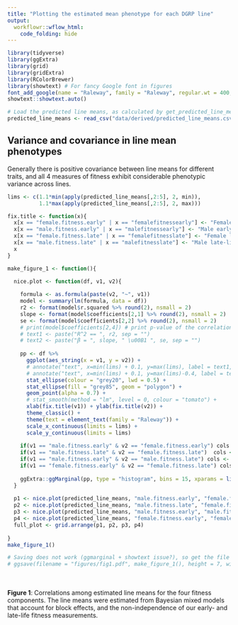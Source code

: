 ```yaml
---
title: "Plotting the estimated mean phenotype for each DGRP line"
output: 
  workflowr::wflow_html:
    code_folding: hide 
---
```


```r
library(tidyverse)
library(ggExtra)
library(grid)
library(gridExtra)
library(RColorBrewer)
library(showtext) # For fancy Google font in figures
font_add_google(name = "Raleway", family = "Raleway", regular.wt = 400, bold.wt = 700) # Install font from Google Fonts
showtext::showtext.auto()

# Load the predicted line means, as calculated by get_predicted_line_means
predicted_line_means <- read_csv("data/derived/predicted_line_means.csv")
```

## Variance and covariance in line mean phenotypes
Generally there is positive covariance between line means for different traits, and all 4 measures of fitness exhibit considerable phenotypic variance across lines.
```r
lims <- c(1.1*min(apply(predicted_line_means[,2:5], 2, min)), 
          1.1*max(apply(predicted_line_means[,2:5], 2, max)))

fix.title <- function(x){
  x[x == "female.fitness.early" | x == "femalefitnessearly"] <- "Female early-life fitness"
  x[x == "male.fitness.early" | x == "malefitnessearly"] <- "Male early-life fitness"
  x[x == "female.fitness.late" | x == "femalefitnesslate"] <- "Female late-life fitness"
  x[x == "male.fitness.late" | x == "malefitnesslate"] <- "Male late-life fitness"
  x
}

make_figure_1 <- function(){

  nice.plot <- function(df, v1, v2){
    
    formula <- as.formula(paste(v2, "~", v1))
    model <- summary(lm(formula, data = df))
    r2 <- format(model$r.squared %>% round(2), nsmall = 2)
    slope <- format(model$coefficients[2,1] %>% round(2), nsmall = 2)
    se <- format(model$coefficients[2,2] %>% round(2), nsmall = 2)
    # print(model$coefficients[2,4]) # print p-value of the correlation
    # text1 <- paste("R^2 == ", r2, sep = "")
    # text2 <- paste("β = ", slope, " \u00B1 ", se, sep = "")
    
    pp <- df %>% 
      ggplot(aes_string(x = v1, y = v2)) + 
      # annotate("text", x=min(lims) + 0.1, y=max(lims), label = text1, parse = TRUE, hjust= 0) +
      # annotate("text", x=min(lims) + 0.1, y=max(lims)-0.4, label = text2, hjust= 0) +
      stat_ellipse(colour = "grey20", lwd = 0.5) +
      stat_ellipse(fill = "grey85", geom = "polygon") +
      geom_point(alpha = 0.7) + 
      # stat_smooth(method = "lm", level = 0, colour = "tomato") + 
      xlab(fix.title(v1)) + ylab(fix.title(v2)) + 
      theme_classic() + 
      theme(text = element_text(family = "Raleway")) +
      scale_x_continuous(limits = lims) + 
      scale_y_continuous(limits = lims)
    
    if(v1 == "male.fitness.early" & v2 == "female.fitness.early") cols <- c("lightblue", "pink")
    if(v1 == "male.fitness.late" & v2 == "female.fitness.late")  cols <- c("steelblue", "deeppink2")
    if(v1 == "male.fitness.early" & v2 == "male.fitness.late") cols <- c("lightblue", "steelblue")
    if(v1 == "female.fitness.early" & v2 == "female.fitness.late") cols <- c("pink", "deeppink2")
    
    ggExtra::ggMarginal(pp, type = "histogram", bins = 15, xparams = list(fill = cols[1]), yparams = list(fill = cols[2]))
  }
  
  p1 <- nice.plot(predicted_line_means, "male.fitness.early", "female.fitness.early")
  p2 <- nice.plot(predicted_line_means, "male.fitness.late", "female.fitness.late")
  p3 <- nice.plot(predicted_line_means, "male.fitness.early", "male.fitness.late")
  p4 <- nice.plot(predicted_line_means, "female.fitness.early", "female.fitness.late")
  full_plot <- grid.arrange(p1, p2, p3, p4)
  
}
make_figure_1()

# Saving does not work (ggmarginal + showtext issue?), so get the file by saving from the HTML output
# ggsave(filename = "figures/fig1.pdf", make_figure_1(), height = 7, width = 7)
```
<br></br>
**Figure 1**: Correlations among estimated line means for the four fitness components. The line means were estimated from Bayesian mixed models that account for block effects, and the non-independence of our early- and late-life fitness measurements.


<!-- ## Interaction plot showing trait covariance across lines -->
<!-- All possible types of lines were observed: some lines are uniformly bad, or uniformly good, or good in one sex or age class but bad in the other. -->
<!-- ```{r fig.showtext=TRUE, fig.height = 6, fig.width = 6, warning = FALSE} -->
<!-- make_bonus_figure <- function(){ -->

<!--   interaction.plot <- function(predicted_line_means, x1, x2, title, sex.or.age){ -->
<!--     if(sex.or.age == "sex"){ -->
<!--       x.labs <-  c("Female", "Male")  -->
<!--       cols <- c("steelblue", "darkgrey", "deeppink2") -->
<!--     } else { -->
<!--       x.labs <- c("Early life", "Late life") -->
<!--       cols <- c("green", "darkgrey", "purple") -->
<!--     } -->

<!--     df <- predicted_line_means %>% select(!!x1, !!x2)  -->
<!--     df$rank.x1 <- rank(df[,1]) / max(abs(rank(df[,1]))) -->
<!--     df$rank.x2 <- rank(df[,2]) / max(abs(rank(df[,2]))) -->
<!--     df %>% mutate(slope = rank.x1 - rank.x2, -->
<!--                   line = 1:length(rank.x1)) %>% -->
<!--       gather(key = sex_or_age, value = fitness, rank.x1, rank.x2) %>%  -->
<!--       mutate(fitness = fitness / max(fitness), -->
<!--              title = title) %>%   -->
<!--       ggplot(aes(x = sex_or_age, y = fitness, group = line, colour = slope)) +  -->
<!--       geom_line(size = 0.4, alpha = 0.7) +  -->
<!--       scale_color_gradient2(low = cols[1], mid = cols[2], high = cols[3]) +  -->
<!--       scale_x_discrete(expand = c(0.1,0.1), labels = x.labs) +  -->
<!--       theme_classic(15) +  -->
<!--       theme(strip.background = element_blank(), -->
<!--             text = element_text(family = "Raleway")) + -->
<!--       xlab(NULL) + ylab(NULL) +  -->
<!--       facet_wrap(~title) +  -->
<!--       theme(legend.position = "none") -->
<!--   } -->

<!--   full_plot <- grid.arrange( -->
<!--     interaction.plot(predicted_line_means, "female.fitness.early", "male.fitness.early", "Early-life fitness", "sex"), -->
<!--     interaction.plot(predicted_line_means, "female.fitness.late", "male.fitness.late", "Late-life fitness", "sex"), -->
<!--     interaction.plot(predicted_line_means, "female.fitness.early", "female.fitness.late", "Females", "age"), -->
<!--     interaction.plot(predicted_line_means, "male.fitness.early", "male.fitness.late", "Males", "age"), -->
<!--     ncol = 2, left = "Fitness rank among the 125 lines", bottom = "Sex or age category" -->
<!--   ) -->
<!-- } -->
<!-- make_bonus_figure() -->
<!-- ``` -->
<!-- <br></br> -->
<!-- **Bonus figure**: The relative fitness ranks for each line, for four pairs of fitness traits. The y-axis was calculated by taking the adjusted line mean fitnesses, ranking them, and then dividing by the number of lines. The intensity and hue of the colour helps highlight genotypes that rank highly for one fitness component but not the other.  -->

